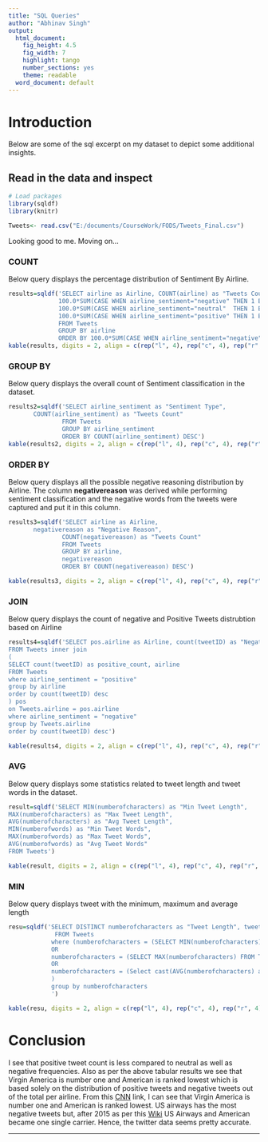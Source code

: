 ---
title: "SQL Queries"
author: "Abhinav Singh"
output:
  html_document:
    fig_height: 4.5
    fig_width: 7
    highlight: tango
    number_sections: yes
    theme: readable
  word_document: default
---

# Introduction

Below are some of the sql excerpt on my dataset to depict some additional insights. 

## Read in the data and inspect
```{r, message=FALSE, warning=FALSE}
# Load packages
library(sqldf)
library(knitr)

Tweets<- read.csv("E:/documents/CourseWork/FODS/Tweets_Final.csv")
```

Looking good to me. Moving on...

### COUNT

Below query displays the percentage distribution of Sentiment By Airline. 

```{r results = 'asis', message=FALSE, warning=FALSE}
results=sqldf('SELECT airline as Airline, COUNT(airline) as "Tweets Count", 
              100.0*SUM(CASE WHEN airline_sentiment="negative" THEN 1 ELSE 0 END) / COUNT(airline) as "% Negative", 
              100.0*SUM(CASE WHEN airline_sentiment="neutral"  THEN 1 ELSE 0 END) / COUNT(airline) as "% Neutral", 
              100.0*SUM(CASE WHEN airline_sentiment="positive" THEN 1 ELSE 0 END) / COUNT(airline) as "% Positive" 
              FROM Tweets 
              GROUP BY airline 
              ORDER BY 100.0*SUM(CASE WHEN airline_sentiment="negative" THEN 1 ELSE 0 END) / COUNT(airline) DESC')
kable(results, digits = 2, align = c(rep("l", 4), rep("c", 4), rep("r", 4)))
```

### GROUP BY

Below query displays the overall count of Sentiment classification in the dataset.

```{r results = 'asis', message=FALSE, warning=FALSE}
results2=sqldf('SELECT airline_sentiment as "Sentiment Type",
       COUNT(airline_sentiment) as "Tweets Count"
               FROM Tweets
               GROUP BY airline_sentiment
               ORDER BY COUNT(airline_sentiment) DESC')
kable(results2, digits = 2, align = c(rep("l", 4), rep("c", 4), rep("r", 4)))
```

### ORDER BY

Below query displays all the possible negative reasoning distribution by Airline. The column **negativereason** was derived while performing sentiment classification  and the negative words from the tweets were captured and put it in this column.

```{r results = 'asis', message=FALSE, warning=FALSE}
results3=sqldf('SELECT airline as Airline,
       negativereason as "Negative Reason",
               COUNT(negativereason) as "Tweets Count"
               FROM Tweets
               GROUP BY airline,
               negativereason
               ORDER BY COUNT(negativereason) DESC')

kable(results3, digits = 2, align = c(rep("l", 4), rep("c", 4), rep("r", 4)))
```

### JOIN

Below query displays the count of negative and Positive Tweets distrubtion based on Airline

```{r results = 'asis', message=FALSE, warning=FALSE}
results4=sqldf('SELECT pos.airline as Airline, count(tweetID) as "Negative Tweet Count", pos.positive_count as "Positive Tweet Count"
FROM Tweets inner join 
(
SELECT count(tweetID) as positive_count, airline
FROM Tweets
where airline_sentiment = "positive"
group by airline
order by count(tweetID) desc
) pos
on Tweets.airline = pos.airline
where airline_sentiment = "negative"
group by Tweets.airline
order by count(tweetID) desc')

kable(results4, digits = 2, align = c(rep("l", 4), rep("c", 4), rep("r", 4)))
```

### AVG

Below query displays some statistics related to tweet length and tweet words in the dataset.

```{r results = 'asis', message=FALSE, warning=FALSE}
result=sqldf('SELECT MIN(numberofcharacters) as "Min Tweet Length", 
MAX(numberofcharacters) as "Max Tweet Length", 
AVG(numberofcharacters) as "Avg Tweet Length",
MIN(numberofwords) as "Min Tweet Words", 
MAX(numberofwords) as "Max Tweet Words", 
AVG(numberofwords) as "Avg Tweet Words"
FROM Tweets')

kable(result, digits = 2, align = c(rep("l", 4), rep("c", 4), rep("r", 4)))
```

### MIN

Below query displays tweet with the minimum, maximum and average length

```{r results = 'asis', message=FALSE, warning=FALSE}
resu=sqldf('SELECT DISTINCT numberofcharacters as "Tweet Length", tweettext as "Tweet"
             FROM Tweets
            where (numberofcharacters = (SELECT MIN(numberofcharacters) FROM Tweets)
            OR
            numberofcharacters = (SELECT MAX(numberofcharacters) FROM Tweets)
            OR
            numberofcharacters = (Select cast(AVG(numberofcharacters) as integer) FROM Tweets)
            )
            group by numberofcharacters
            ')

kable(resu, digits = 2, align = c(rep("l", 4), rep("c", 4), rep("r", 4)))
```

# Conclusion

I see that positive tweet count is less compared to neutral as well as negative frequencies. Also as per the above tabular results we see that Virgin America is number one and American is ranked lowest which is based solely on the distribution of positive tweets and negative tweets out of the total per airline.  From this [CNN](http://www.cnn.com/2016/04/04/aviation/airline-quality-rating-united-states-carriers/) link, I can see that Virgin America is number one and American is ranked lowest. US airways has the most negative tweets but, after 2015 as per this [Wiki](https://en.wikipedia.org/wiki/US_Airways) US Airways and American became one single carrier. Hence, the twitter data seems pretty accurate.

---